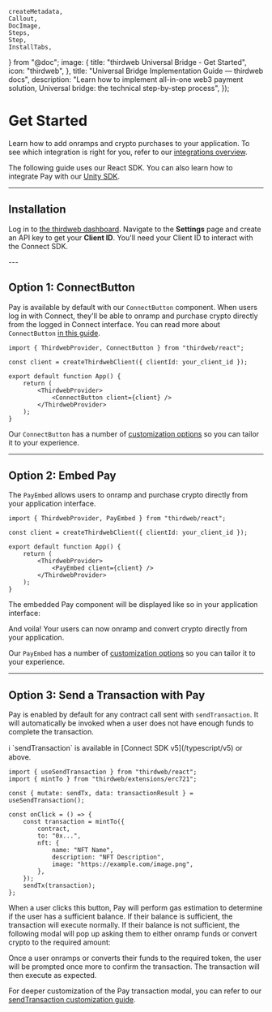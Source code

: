 	createMetadata,
	Callout,
	DocImage,
	Steps,
	Step,
	InstallTabs,
} from "@doc";
	image: {
		title: "thirdweb Universal Bridge - Get Started",
		icon: "thirdweb",
	},
	title: "Universal Bridge Implementation Guide — thirdweb docs",
	description:
		"Learn how to implement all-in-one web3 payment solution, Universal bridge: the technical step-by-step process",
});

# Get Started

Learn how to add onramps and crypto purchases to your application. To see which integration is right for you, refer to our [integrations overview](/connect/pay/overview#integration-options).

The following guide uses our React SDK. You can also learn how to integrate Pay with our [Unity SDK](https://portal.thirdweb.com/unity/pay/getbuywithcryptoquote).

---

## Installation

<Steps>
<Step title="Install the Connect SDK">
<InstallTabs
	npm="npm i thirdweb"
	yarn="yarn add thirdweb"
	pnpm="pnpm i thirdweb"
/>
</Step>
<Step title="Get Your Client ID">

Log in to [the thirdweb dashboard](https://thirdweb.com/team). Navigate to the **Settings** page and create an API key to get your **Client ID**. You'll need your Client ID to interact with the Connect SDK.

</Step>
</Steps>
---

## Option 1: ConnectButton

Pay is available by default with our `ConnectButton` component. When users log in with Connect, they'll be able to onramp and purchase crypto directly from the logged in Connect interface. You can read more about `ConnectButton` [in this guide](/connect/sign-in/ConnectButton).

```tsx
import { ThirdwebProvider, ConnectButton } from "thirdweb/react";

const client = createThirdwebClient({ clientId: your_client_id });

export default function App() {
	return (
		<ThirdwebProvider>
			<ConnectButton client={client} />
		</ThirdwebProvider>
	);
}
```

Our `ConnectButton` has a number of [customization options](/connect/pay/customization/connectbutton) so you can tailor it to your experience.

---

## Option 2: Embed Pay

The `PayEmbed` allows users to onramp and purchase crypto directly from your application interface.

```tsx
import { ThirdwebProvider, PayEmbed } from "thirdweb/react";

const client = createThirdwebClient({ clientId: your_client_id });

export default function App() {
	return (
		<ThirdwebProvider>
			<PayEmbed client={client} />
		</ThirdwebProvider>
	);
}
```

The embedded Pay component will be displayed like so in your application interface:

<DocImage src={GetStartedEmbed} />

And voila! Your users can now onramp and convert crypto directly from your application.

Our `PayEmbed` has a number of [customization options](/connect/pay/customization/payembed) so you can tailor it to your experience.

---

## Option 3: Send a Transaction with Pay

Pay is enabled by default for any contract call sent with `sendTransaction`. It will automatically be invoked when a user does not have enough funds to complete the transaction.

<Callout variant="info">
	ℹ️ `sendTransaction` is available in [Connect SDK v5](/typescript/v5) or
	above.
</Callout>

```tsx
import { useSendTransaction } from "thirdweb/react";
import { mintTo } from "thirdweb/extensions/erc721";

const { mutate: sendTx, data: transactionResult } = useSendTransaction();

const onClick = () => {
	const transaction = mintTo({
		contract,
		to: "0x...",
		nft: {
			name: "NFT Name",
			description: "NFT Description",
			image: "https://example.com/image.png",
		},
	});
	sendTx(transaction);
};
```

When a user clicks this button, Pay will perform gas estimation to determine if the user has a sufficient balance. If their balance is sufficient, the transaction will execute normally. If their balance is not sufficient, the following modal will pop up asking them to either onramp funds or convert crypto to the required amount:

<DocImage src={GetStartedSend} />

Once a user onramps or converts their funds to the required token, the user will be prompted once more to confirm the transaction. The transaction will then execute as expected.

For deeper customization of the Pay transaction modal, you can refer to our [sendTransaction customization guide](/connect/pay/customization/send-transaction).
